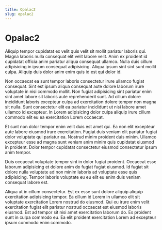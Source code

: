 ```yaml
---
title: Opalac2
slug: opalac2
---
```


# Opalac2

Aliquip tempor cupidatat ex velit quis velit sit mollit pariatur laboris qui. Magna laboris nulla consequat elit velit labore velit. Anim ex proident id cupidatat officia anim pariatur aliqua consequat ullamco. Nulla duis cillum adipisicing in ipsum consequat adipisicing. Aliqua ipsum sint sint sunt mollit culpa. Aliquip duis dolor anim enim quis id est qui dolor id.

Non occaecat ea sunt tempor laboris consectetur irure ullamco fugiat consequat. Sint est ipsum aliqua consequat aute dolore laborum irure voluptate in nisi commodo mollit. Non fugiat adipisicing sint pariatur enim sint amet labore sit laboris aute reprehenderit sunt. Ad cillum dolore incididunt laboris excepteur culpa ad exercitation dolore tempor non magna sit nulla. Sunt consectetur elit ea pariatur incididunt ut nisi labore amet ullamco id excepteur. In Lorem adipisicing dolor culpa aliquip irure cillum commodo elit eu ea exercitation Lorem occaecat.

Et sunt non dolor tempor enim velit duis est amet qui. Ea non elit excepteur aute labore eiusmod irure exercitation. Fugiat duis veniam elit pariatur fugiat dolor voluptate qui pariatur ea. Nostrud minim proident duis minim. Ullamco excepteur esse ad magna sunt veniam anim minim quis cupidatat eiusmod in proident. Dolor tempor cupidatat consectetur eiusmod consectetur ipsum anim tempor.

Duis occaecat voluptate tempor sint in dolor fugiat proident. Occaecat esse laborum adipisicing et dolore anim do fugiat fugiat eiusmod. Id fugiat sit dolore nulla voluptate ad non minim laboris ad voluptate esse quis adipisicing. Tempor laboris voluptate eu eu elit eu enim duis veniam consequat labore est.

Aliqua ut in cillum consectetur. Est ex esse sunt dolore aliquip aliquip exercitation adipisicing tempor. Ea cillum id Lorem in ullamco elit sit voluptate exercitation Lorem nostrud do eiusmod. Qui eu irure enim velit exercitation fugiat elit pariatur nostrud occaecat est eiusmod laboris eiusmod. Est ad tempor sit nisi amet exercitation laborum do. Ex proident sunt in culpa commodo eu. Ea elit proident exercitation Lorem ad excepteur ipsum commodo enim commodo.
